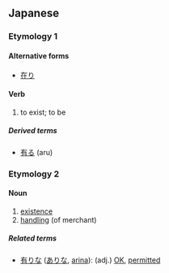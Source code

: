 ==Japanese==
{{ja-see-also|有りな}}
{{ja-kanjitab|有}}

===Etymology 1===

====Alternative forms====
* [[在り]]

====Verb====
{{ja-verb|kk|type=3|hira=あり|rom=ari}}

# to exist; to be

=====Derived terms=====
* [[有る]] (aru)

===Etymology 2===

====Noun====
{{ja-noun|k|hira=あり|rom=ari}}

# [[existence]]
# [[handle|handling]] (of merchant)

=====Related terms=====
* [[有りな]] ([[ありな]], [[arina]]): (adj.) [[OK]], [[permitted]]